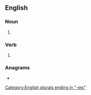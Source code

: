 ==English==

===Noun===
{{head|en|noun form}}

# {{plural of|en|toady}}

===Verb===
{{head|en|verb form}}

# {{en-third-person singular of|toady}}

===Anagrams===
* {{anagrams|en|a=adeiost|dioates|iodates}}

[[Category:English plurals ending in "-ies"]]